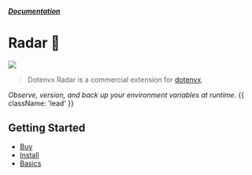 
##### [Documentation](/docs)
# Radar 📡

![](https://dotenvx.com/dotenvx-radar-banner.png)

> Dotenvx Radar is a commercial extension for [dotenvx](https://github.com/dotenvx/dotenvx).

*Observe, version, and back up your environment variables at runtime.* {{ className: 'lead' }}

## Getting Started

* [Buy](/docs/radar/buy)
* [Install](/docs/radar/install)
* [Basics](/docs/radar/quickstart)

&nbsp;
